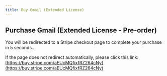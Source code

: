```yaml
---
title: Buy Gmail (Extended License)
---
```



<Head>
  <meta httpEquiv="refresh" content="5; url='https://buy.stripe.com/aEUcMQfixfRZ264cNy'" />
</Head>

## Purchase Gmail (Extended License - Pre-order)

You will be redirected to a Stripe checkout page to complete your purchase in 5 seconds…

If the page does not redirect automatically, please click this link: [https://buy.stripe.com/aEUcMQfixfRZ264cNy](https://buy.stripe.com/aEUcMQfixfRZ264cNy)
